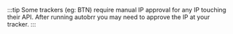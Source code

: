 :::tip
Some trackers (eg: BTN) require manual IP approval for any IP touching their API. After running autobrr you may need to approve the IP at your tracker.
:::
